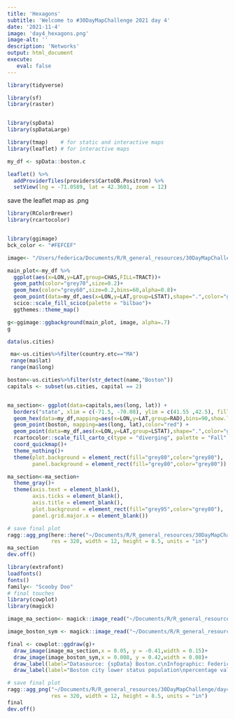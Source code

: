 ```yaml
---
title: 'Hexagons'
subtitle: 'Welcome to #30DayMapChallenge 2021 day 4'
date: '2021-11-4'
image: 'day4_hexagons.png'
image-alt: ''
description: 'Networks'
output: html_document
execute: 
   eval: false
---
```



```r
library(tidyverse)

library(sf)
library(raster)


library(spData)
library(spDataLarge) 

library(tmap)    # for static and interactive maps
library(leaflet) # for interactive maps
```

```r
my_df <- spData::boston.c
```


```r
leaflet() %>%
  addProviderTiles(providers$CartoDB.Positron) %>%
  setView(lng = -71.0589, lat = 42.3601, zoom = 12)
```

save the leaflet map as .png

```r
library(RColorBrewer)
library(rcartocolor)


library(ggimage)
bck_color <- "#FEFCEF"

image<- "/Users/federica/Documents/R/R_general_resources/30DayMapChallenge/day4_hexagons/boston_city.png"

main_plot<-my_df %>%
  ggplot(aes(x=LON,y=LAT,group=CHAS,FILL=TRACT))+
  geom_path(color="grey70",size=0.2)+
  geom_hex(color="grey60",size=0.2,bins=60,alpha=0.8)+
  geom_point(data=my_df,aes(x=LON,y=LAT,group=LSTAT),shape=".",color="gold",alpha=0.7)+
  scico::scale_fill_scico(palette = "bilbao")+
  ggthemes::theme_map()

g<-ggimage::ggbackground(main_plot, image, alpha=.7)
g
```


```r
data(us.cities)

 ma<-us.cities%>%filter(country.etc=="MA")
 range(ma$lat)
 range(ma$long)

boston<-us.cities%>%filter(str_detect(name,"Boston"))
capitals <- subset(us.cities, capital == 2)


ma_section<- ggplot(data=capitals,aes(long, lat)) +
  borders("state", xlim = c(-71.5, -70.08), ylim = c(41.55 ,42.5), fill = hcl.colors(286, "BrwnYl")) +
  geom_hex(data=my_df,mapping=aes(x=LON,y=LAT,group=RAD),bins=90,show.legend = F)+
  geom_point(boston, mapping=aes(long, lat),color="red") +
  geom_point(data=my_df,aes(x=LON,y=LAT,group=LSTAT),shape=".",color="gold",alpha=0.4)+
  rcartocolor::scale_fill_carto_c(type = "diverging", palette = "Fall", direction = -1)+
  coord_quickmap()+
  theme_nothing()+
  theme(plot.background = element_rect(fill="grey80",color="grey80"),
        panel.background = element_rect(fill="grey80",color="grey80"))

ma_section<-ma_section+
  theme_gray()+
  theme(axis.text = element_blank(),
        axis.ticks = element_blank(),
        axis.title = element_blank(),
        plot.background = element_rect(fill="grey95",color="grey80"),
        panel.grid.major.x = element_blank())

# save final plot
ragg::agg_png(here::here("~/Documents/R/R_general_resources/30DayMapChallenge/day4_hexagons/ma_section.png"),
              res = 320, width = 12, height = 8.5, units = "in")
ma_section
dev.off()
```



```r
library(extrafont)
loadfonts()
fonts()
family<- "Scooby Doo"
# final touches
library(cowplot)
library(magick)

image_ma_section<- magick::image_read("~/Documents/R/R_general_resources/30DayMapChallenge/day4_hexagons/ma_section.png")

image_boston_sym <- magick::image_read("~/Documents/R/R_general_resources/30DayMapChallenge/day4_hexagons/boston_symbol.png")

final <- cowplot::ggdraw(g)+
  draw_image(image_ma_section,x = 0.05, y = -0.41,width = 0.15)+
  draw_image(image_boston_sym,x = 0.008, y = 0.42,width = 0.08)+
  draw_label(label="Datasource: {spData} Boston.c\nInfographic: Federica Gazzelloni",x=0.5,y=0.05, fontfamily = family) +
  draw_label(label="Boston city lower status population\npercentage values",x=0.45,y=0.93, fontfamily = family,size=30)

# save final plot
ragg::agg_png("~/Documents/R/R_general_resources/30DayMapChallenge/day4_hexagons/hexagons.png",
              res = 320, width = 12, height = 8.5, units = "in")
final
dev.off()
```



